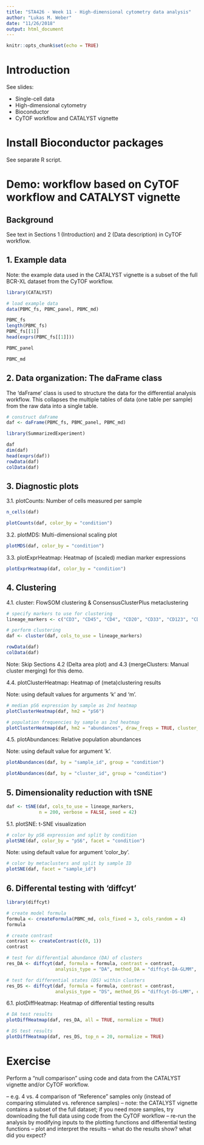 ```yaml
---
title: "STA426 - Week 11 - High-dimensional cytometry data analysis"
author: "Lukas M. Weber"
date: "11/26/2018"
output: html_document
---
```


```r
knitr::opts_chunk$set(echo = TRUE)
```


# Introduction

See slides:

- Single-cell data
- High-dimensional cytometry
- Bioconductor
- CyTOF workflow and CATALYST vignette



# Install Bioconductor packages

See separate R script.



# Demo: workflow based on CyTOF workflow and CATALYST vignette


## Background

See text in Sections 1 (Introduction) and 2 (Data description) in CyTOF workflow.


## 1. Example data

Note: the example data used in the CATALYST vignette is a subset of the full BCR-XL
dataset from the CyTOF workflow.

```r
library(CATALYST)

# load example data
data(PBMC_fs, PBMC_panel, PBMC_md)

PBMC_fs
length(PBMC_fs)
PBMC_fs[[1]]
head(exprs(PBMC_fs[[1]]))

PBMC_panel

PBMC_md
```


## 2. Data organization: The daFrame class

The 'daFrame' class is used to structure the data for the differential analysis workflow.
This collapses the multiple tables of data (one table per sample) from the raw data into a
single table.

```r
# construct daFrame
daf <- daFrame(PBMC_fs, PBMC_panel, PBMC_md)

library(SummarizedExperiment)

daf
dim(daf)
head(exprs(daf))
rowData(daf)
colData(daf)
```


## 3. Diagnostic plots

3.1. plotCounts: Number of cells measured per sample

```r
n_cells(daf)

plotCounts(daf, color_by = "condition")
```


3.2. plotMDS: Multi-dimensional scaling plot

```r
plotMDS(daf, color_by = "condition")
```


3.3. plotExprHeatmap: Heatmap of (scaled) median marker expressions

```r
plotExprHeatmap(daf, color_by = "condition")
```


## 4.  Clustering

4.1. cluster: FlowSOM clustering & ConsensusClusterPlus metaclustering

```r
# specify markers to use for clustering
lineage_markers <- c("CD3", "CD45", "CD4", "CD20", "CD33", "CD123", "CD14", "IgM", "HLA_DR", "CD7")

# perform clustering
daf <- cluster(daf, cols_to_use = lineage_markers)

rowData(daf)
colData(daf)
```


Note: Skip Sections 4.2 (Delta area plot) and 4.3 (mergeClusters: Manual cluster merging)
for this demo.


4.4. plotClusterHeatmap: Heatmap of (meta)clustering results

Note: using default values for arguments 'k' and 'm'.

```r
# median pS6 expression by sample as 2nd heatmap
plotClusterHeatmap(daf, hm2 = "pS6")
```

```r
# population frequencies by sample as 2nd heatmap
plotClusterHeatmap(daf, hm2 = "abundances", draw_freqs = TRUE, cluster_anno = FALSE)
```


4.5. plotAbundances: Relative population abundances

Note: using default value for argument 'k'.

```r
plotAbundances(daf, by = "sample_id", group = "condition")
```

```r
plotAbundances(daf, by = "cluster_id", group = "condition")
```


## 5. Dimensionality reduction with tSNE

```r
daf <- tSNE(daf, cols_to_use = lineage_markers, 
            n = 200, verbose = FALSE, seed = 42)
```


5.1. plotSNE: t-SNE visualization

```r
# color by pS6 expression and split by condition
plotSNE(daf, color_by = "pS6", facet = "condition")
```


Note: using default value for argument 'color_by'.

```r
# color by metaclusters and split by sample ID
plotSNE(daf, facet = "sample_id")
```


## 6. Differental testing with 'diffcyt'

```r
library(diffcyt)

# create model formula
formula <- createFormula(PBMC_md, cols_fixed = 3, cols_random = 4)
formula

# create contrast
contrast <- createContrast(c(0, 1))
contrast

# test for differential abundance (DA) of clusters
res_DA <- diffcyt(daf, formula = formula, contrast = contrast, 
                  analysis_type = "DA", method_DA = "diffcyt-DA-GLMM", clustering_to_use = "meta20")

# test for differential states (DS) within clusters
res_DS <- diffcyt(daf, formula = formula, contrast = contrast, 
                  analysis_type = "DS", method_DS = "diffcyt-DS-LMM", clustering_to_use = "meta20")
```


6.1. plotDiffHeatmap: Heatmap of differential testing results

```r
# DA test results
plotDiffHeatmap(daf, res_DA, all = TRUE, normalize = TRUE)
```


```r
# DS test results
plotDiffHeatmap(daf, res_DS, top_n = 20, normalize = TRUE)
```



# Exercise

Perform a "null comparison" using code and data from the CATALYST vignette and/or CyTOF workflow.

–  e.g. 4 vs. 4 comparison of "Reference" samples only (instead of comparing stimulated vs. reference samples)
–  note: the CATALYST vignette contains a subset of the full dataset; if you need more samples, try downloading the full data using code from the CyTOF workflow
–  re-run the analysis by modifying inputs to the plotting functions and differential testing functions
–  plot and interpret the results
–  what do the results show? what did you expect?



